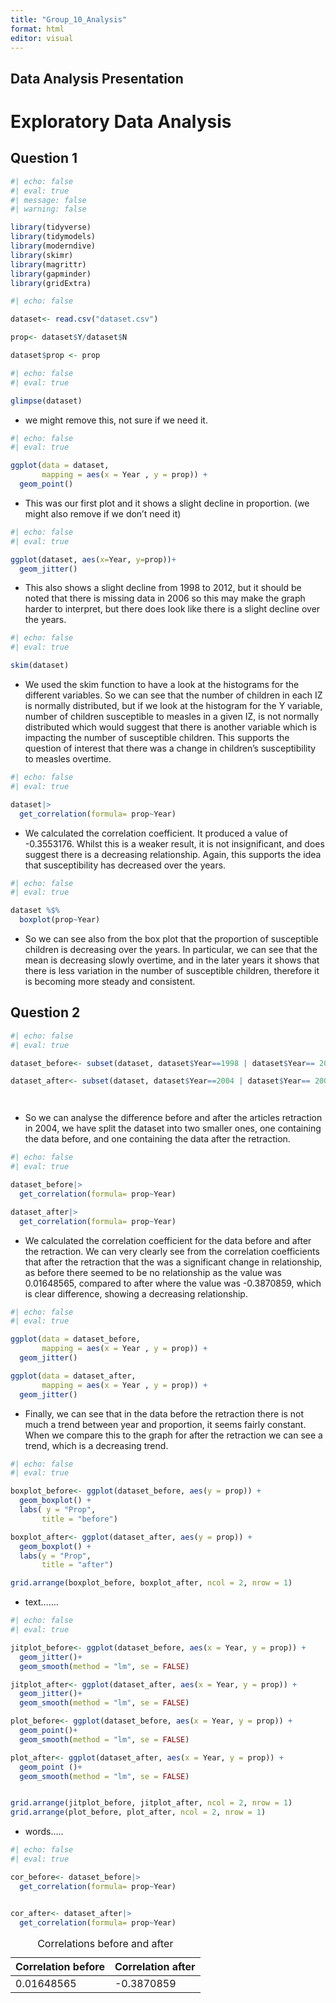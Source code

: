 ```yaml
---
title: "Group_10_Analysis"
format: html
editor: visual
---
```


## Data Analysis Presentation

# Exploratory Data Analysis {#EDA}

## Question 1

```r
#| echo: false
#| eval: true
#| message: false
#| warning: false

library(tidyverse)
library(tidymodels)
library(moderndive)
library(skimr)
library(magrittr)
library(gapminder)
library(gridExtra)
```

```r
#| echo: false

dataset<- read.csv("dataset.csv")

prop<- dataset$Y/dataset$N

dataset$prop <- prop
```

```r
#| echo: false
#| eval: true

glimpse(dataset)


```

-   we might remove this, not sure if we need it.

```r
#| echo: false
#| eval: true

ggplot(data = dataset, 
       mapping = aes(x = Year , y = prop)) + 
  geom_point()


```

-   This was our first plot and it shows a slight decline in proportion. (we might also remove if we don't need it)

```r
#| echo: false
#| eval: true

ggplot(dataset, aes(x=Year, y=prop))+
  geom_jitter()


```

-   This also shows a slight decline from 1998 to 2012, but it should be noted that there is missing data in 2006 so this may make the graph harder to interpret, but there does look like there is a slight decline over the years.

```r
#| echo: false
#| eval: true

skim(dataset)


```

-   We used the skim function to have a look at the histograms for the different variables. So we can see that the number of children in each IZ is normally distributed, but if we look at the histogram for the Y variable, number of children susceptible to measles in a given IZ, is not normally distributed which would suggest that there is another variable which is impacting the number of susceptible children. This supports the question of interest that there was a change in children's susceptibility to measles overtime.

```r
#| echo: false
#| eval: true

dataset|>
  get_correlation(formula= prop~Year)

```

-   We calculated the correlation coefficient. It produced a value of -0.3553176. Whilst this is a weaker result, it is not insignificant, and does suggest there is a decreasing relationship. Again, this supports the idea that susceptibility has decreased over the years.

```r
#| echo: false
#| eval: true

dataset %$% 
  boxplot(prop~Year)
```

-   So we can see also from the box plot that the proportion of susceptible children is decreasing over the years. In particular, we can see that the mean is decreasing slowly overtime, and in the later years it shows that there is less variation in the number of susceptible children, therefore it is becoming more steady and consistent.

## Question 2

```r
#| echo: false
#| eval: true

dataset_before<- subset(dataset, dataset$Year==1998 | dataset$Year== 2000 | dataset$Year==2002)

dataset_after<- subset(dataset, dataset$Year==2004 | dataset$Year== 2006 | dataset$Year==2008 | dataset$Year==2010 | dataset$Year==2012)




```

-   So we can analyse the difference before and after the articles retraction in 2004, we have split the dataset into two smaller ones, one containing the data before, and one containing the data after the retraction.

```r
#| echo: false
#| eval: true

dataset_before|>
  get_correlation(formula= prop~Year)

dataset_after|>
  get_correlation(formula= prop~Year)

```

-   We calculated the correlation coefficient for the data before and after the retraction. We can very clearly see from the correlation coefficients that after the retraction that the was a significant change in relationship, as before there seemed to be no relationship as the value was 0.01648565, compared to after where the value was -0.3870859, which is clear difference, showing a decreasing relationship.

```r
#| echo: false
#| eval: true

ggplot(data = dataset_before, 
       mapping = aes(x = Year , y = prop)) + 
  geom_jitter()

ggplot(data = dataset_after, 
       mapping = aes(x = Year , y = prop)) + 
  geom_jitter()

```

-   Finally, we can see that in the data before the retraction there is not much a trend between year and proportion, it seems fairly constant. When we compare this to the graph for after the retraction we can see a trend, which is a decreasing trend.

```r
#| echo: false
#| eval: true

boxplot_before<- ggplot(dataset_before, aes(y = prop)) +
  geom_boxplot() +
  labs( y = "Prop", 
       title = "before")

boxplot_after<- ggplot(dataset_after, aes(y = prop)) +
  geom_boxplot() +
  labs(y = "Prop", 
       title = "after")

grid.arrange(boxplot_before, boxplot_after, ncol = 2, nrow = 1)


```

-   text.......

```r
#| echo: false
#| eval: true

jitplot_before<- ggplot(dataset_before, aes(x = Year, y = prop)) +
  geom_jitter()+
  geom_smooth(method = "lm", se = FALSE)

jitplot_after<- ggplot(dataset_after, aes(x = Year, y = prop)) +
  geom_jitter()+
  geom_smooth(method = "lm", se = FALSE)

plot_before<- ggplot(dataset_before, aes(x = Year, y = prop)) +
  geom_point()+
  geom_smooth(method = "lm", se = FALSE)

plot_after<- ggplot(dataset_after, aes(x = Year, y = prop)) +
  geom_point ()+
  geom_smooth(method = "lm", se = FALSE)


grid.arrange(jitplot_before, jitplot_after, ncol = 2, nrow = 1)
grid.arrange(plot_before, plot_after, ncol = 2, nrow = 1)

```

-   words.....

```r
#| echo: false
#| eval: true

cor_before<- dataset_before|>
  get_correlation(formula= prop~Year)


cor_after<- dataset_after|>
  get_correlation(formula= prop~Year)

```

| Correlation before | Correlation after |
|--------------------|-------------------|
| 0.01648565         | -0.3870859        |

: Correlations before and after
